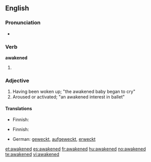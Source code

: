 ==English==

===Pronunciation===
* {{audio|en-us-awakened.ogg|Audio (US)}}

===Verb===
'''awakened'''

# {{past of|awake}}

===Adjective===
{{en-adj}}

# Having been woken up; "the awakened baby began to cry"
# Aroused or activated; "an awakened interest in ballet"

====Translations====
{{trans-top|having been woken up}}
* Finnish: {{t|fi|herätetty}}
{{trans-mid}}
{{trans-bottom}}

{{trans-top|aroused or activated}}
* Finnish: {{t|fi|herätetty}}
{{trans-mid}}
{{trans-bottom}}

{{checktrans-top}}
* German: [[wecken|geweckt]], [[aufgeweckt]], [[erweckt]]
{{trans-bottom}}

[[et:awakened]]
[[es:awakened]]
[[fr:awakened]]
[[hu:awakened]]
[[no:awakened]]
[[te:awakened]]
[[vi:awakened]]